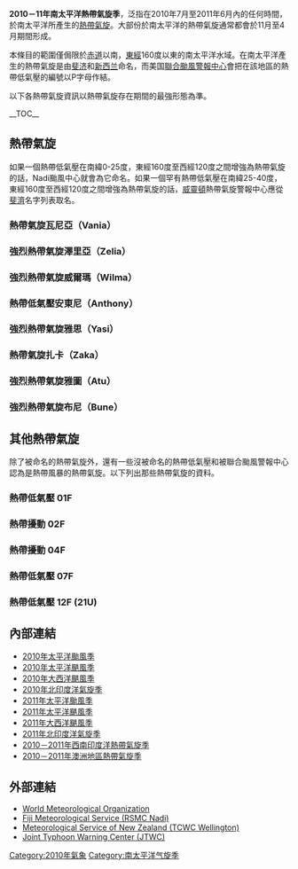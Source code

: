 {{Infobox hurricane season
| Basin=SPac
| Year=2010
| Track=2010–11_South_Pacific_cyclone_season_summary.png
| First storm formed=2010年11月24日
| Last storm dissipated=2011年5月11日
| Strongest storm name=Wilma
| Strongest storm pressure=935
| Strongest storm winds=115
| Average wind speed=10
| Total disturbances=17
| Total depressions=14
| Total hurricanes=8
| Total intense=5
| Fatalities=直接造成3人死亡，间接1人死亡
| Damages=25
| five seasons=[[2008－2009年南太平洋熱帶氣旋季|2008－09]] [[2009－2010年南太平洋熱帶氣旋季|2009－10]] '''2010－11''' [[2011－2012年南太平洋熱帶氣旋季|2011－12]] [[2012－2013年南太平洋熱帶氣旋季|2012－13]]
| South Indian season=2010－2011年西南印度洋熱帶氣旋季
| South Pacific season=2010－2011年澳洲地區熱帶氣旋季
}}
{{FMS cyclone scale}}
'''2010－11年南太平洋熱帶氣旋季'''，泛指在2010年7月至2011年6月內的任何時間，於南太平洋所產生的[[熱帶氣旋|熱帶氣旋]]。大部份於南太平洋的熱帶氣旋通常都會於11月至4月期間形成。

本條目的範圍僅侷限於[[赤道|赤道]]以南，[[東經|東經]]160度以東的南太平洋水域。在南太平洋產生的熱帶氣旋是由[[斐济|斐济]]和[[新西兰|新西兰]]命名，而美国[[聯合颱風警報中心|聯合颱風警報中心]]會把在該地區的熱帶低氣壓的編號以P字母作結。

以下各熱帶氣旋資訊以熱帶氣旋存在期間的最強形態為準。

__TOC__
{{clear}}

== 熱帶氣旋 ==
如果一個熱帶低氣壓在南緯0-25度，東經160度至西經120度之間增強為熱帶氣旋的話，Nadi颱風中心就會為它命名。如果一個罕有熱帶低氣壓在南緯25-40度，東經160度至西經120度之間增強為熱帶氣旋的話，[[威靈頓|威靈頓]]熱帶氣旋警報中心應從[[斐濟|斐濟]]名字列表取名。
{{clear}}

===熱帶氣旋瓦尼亞（Vania）===
{{Infobox Hurricane Small
|Basin=SPac
|Formed=2011年1月5日
|Dissipated=2011年1月15日
|Image=Vania 13 January 2011.jpg
|Track=Vania 2011 track.png
|10-min winds=55
|1-min winds=55
|Pressure=973
}}
{{clear}}

===強烈熱帶氣旋澤里亞（Zelia）===
{{Infobox Hurricane Small
|Basin=SPac
|Formed=2011年1月16日 <small>([[2010－2011年澳洲地區熱帶氣旋季#熱帶氣旋_Zelia|進入南太平洋]])</small>
|Dissipated=2011年1月17日
|Image=Zelia 16 January 2011.jpg
|Track=Zelia 2011 track.png
|10-min winds=90
|1-min winds=90
|Pressure=957
}}
{{clear}}

===強烈熱帶氣旋威爾瑪（Wilma）===
{{Infobox Hurricane Small
|Basin=SPac
|Formed=2011年1月19日
|Dissipated=2011年1月29日
|Image=Wilma 2011-01-26 0145Z.jpg
|Track=Wilma 2011 track.png
|10-min winds=100
|1-min winds=115
|Pressure=935
}}
{{clear}}

===熱帶低氣壓安東尼（Anthony）===
{{Infobox Hurricane Small
|Basin=SPac
|Formed=2011年1月24日
|Dissipated=2011年1月25日<!-- RSMC Final warning -->
|Image=Anthony 25 jan.jpg
|Track=Anthony 2011 track.png
|10-min winds=25
|1-min winds=40
|Pressure=998
}}
{{clear}}

===強烈熱帶氣旋雅思（Yasi）===
{{main|氣旋雅思}}
{{Infobox Hurricane Small
|Basin=SPac
|Formed=2011年1月26日
|Dissipated=2011年1月31日 <small>（[[2010－2011年澳洲地區熱帶氣旋季#強烈熱帶氣旋雅思|離開南太平洋]]）</small>
|Image=Yasi Jan 30 2011 2320Z.jpg
|Track=Yasi 2011 track.png
|10-min winds=80
|1-min winds=90
|Pressure=957
}}
{{clear}}

===熱帶氣旋扎卡（Zaka）===
{{Infobox Hurricane Small
|Basin=SPac
|Formed=2011年2月5日
|Dissipated=2011年2月7日
|Image=Zaka 6 feb.jpg
|Track=Zaka 2011 track.png
|10-min winds=50
|1-min winds=45
|Pressure=985
}}
{{clear}}

===強烈熱帶氣旋雅圖（Atu）===
{{Infobox Hurricane Small
|Basin=SPac
|Formed=2011年2月3日
|Dissipated=2011年2月24日
|Image=Atu feb 21 2011.jpg
|Track=Atu 2011 track.png
|10-min winds=90
|1-min winds=115
|Pressure=940
}}
{{clear}}

===強烈熱帶氣旋布尼（Bune）===
{{Infobox Hurricane Small
|Basin=SPac
|Image=Bune mar 27 2011 0210Z.jpg
|Track=Bune 2011 track.png
|Formed=2011年3月22日
|Dissipated=2011年3月29日
|10-min winds=70
|1-min winds=75
|Pressure=967
}}
{{clear}}

== 其他熱帶氣旋 ==
除了被命名的熱帶氣旋外，還有一些沒被命名的熱帶低氣壓和被聯合颱風警報中心認為是熱帶風暴的熱帶氣旋。以下列出那些熱帶氣旋的資料。
{{clear}}

===熱帶低氣壓 01F===
{{Infobox Hurricane Small
|Basin=SPac
|Formed=2010年11月24日
|Dissipated=2010年11月30日
|Image=01F Nov 25.jpg
|Track=01F_2010_track.png
|Type=spdepression
|10-min winds=35
|Pressure=999
}}
{{clear}}

===熱帶擾動 02F===
{{Infobox Hurricane Small
|Basin=SPac
|Formed=2010年12月31日
|Dissipated=2011年1月2日
|Image=
|Track=02F 2010 track.png
|Type1=disturbance
|10-min winds=20
|Pressure=1004
}}
{{clear}}

===熱帶擾動 04F===
{{Infobox Hurricane Small
|Basin=SPac
|Type=disturbance
|Track=04F 2011 track.png
|Formed=2011年1月5日
|Dissipated=2011年1月7日
|10-min winds=20
|Pressure=1002
}}
{{clear}}

===熱帶低氣壓 07F===
{{Infobox Hurricane Small
|Basin=SPac
|Formed=2011年1月20日
|Dissipated=2011年1月22日
|Image=07F 22 jan.jpg
|Track=07F 2011 track.png
|Type=spdepression
|10-min winds=35
|Pressure=996
}}
{{clear}}

===熱帶低氣壓 12F (21U)===
{{Infobox Hurricane Small
|Basin=SPac
|Track=12F 2011 track.png
|Formed=2011年3月8日 <small>([[2010－2011年澳洲地區熱帶氣旋季#熱帶低氣壓_21U|進入南太平洋]])</small>
|Dissipated=2011年3月19日
|10-min winds=25
|Pressure=1000
}}
{{clear}}

== 內部連結 ==
{{Commons category|2010-11 South Pacific cyclone season}}
* [[2010年太平洋颱風季|2010年太平洋颱風季]]
* [[2010年太平洋颶風季|2010年太平洋颶風季]]
* [[2010年大西洋颶風季|2010年大西洋颶風季]]
* [[2010年北印度洋氣旋季|2010年北印度洋氣旋季]]
* [[2011年太平洋颱風季|2011年太平洋颱風季]]
* [[2011年太平洋颶風季|2011年太平洋颶風季]]
* [[2011年大西洋颶風季|2011年大西洋颶風季]]
* [[2011年北印度洋氣旋季|2011年北印度洋氣旋季]]
* [[2010－2011年西南印度洋熱帶氣旋季|2010－2011年西南印度洋熱帶氣旋季]]
* [[2010－2011年澳洲地區熱帶氣旋季|2010－2011年澳洲地區熱帶氣旋季]]

== 外部連結 ==
*[https://web.archive.org/web/20070421094952/http://www.wmo.int/index-en.html World Meteorological Organization]
*[https://web.archive.org/web/20150423230237/http://www.met.gov.fj/current_warnings.php Fiji Meteorological Service (RSMC Nadi)]
*[http://www.metservice.co.nz/forecasts/index.asp Meteorological Service of New Zealand (TCWC Wellington)]{{Wayback|url=http://www.metservice.co.nz/forecasts/index.asp |date=20040831084832 }}
*[http://www.usno.navy.mil/JTWC Joint Typhoon Warning Center (JTWC)]{{Wayback|url=http://www.usno.navy.mil/JTWC |date=20100301105349 }}

{{南太平洋熱帶氣旋季|above=n}}

[[Category:2010年氣象|Category:2010年氣象]]
[[Category:南太平洋气旋季|Category:南太平洋气旋季]]